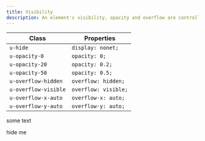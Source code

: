 ```yaml
---
title: Visibility
description: An element's visibility, opacity and overflow are controlled by the classes below.
---
```


| Class                | Properties           |
| -------------------- | -------------------- |
| `u-hide`             | `display: nonet;`    |
| `u-opacity-0`        | `opacity: 0;`        |
| `u-opacity-20`       | `opacity: 0.2;`      |
| `u-opacity-50`       | `opacity: 0.5;`      |
| `u-overflow-hidden`  | `overflow: hidden;`  |
| `u-overflow-visible` | `overflow: visible;` |
| `u-overflow-x-auto`  | `overflow-x: auto;`  |
| `u-overflow-y-auto`  | `overflow-y: auto;`  |

<CodePreview>
  <div class="box u-overflow-y-auto">
    <p class="text">some text</p>
    <p class="u-hide">hide me</p>
  </div>
</CodePreview>
